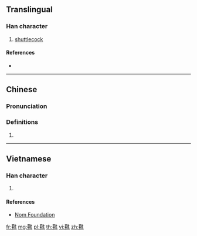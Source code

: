 ==Translingual==

===Han character===
{{Han char|rn=82|rad=毛|as=09|sn=13|four=25714|canj=HUNKQ|ids=⿺毛建}}

# [[shuttlecock]]

====References====
* {{Han ref|kx=0595.130|dkj=16909|dj=0986.390|hdz=32001.050|uh=6BFD|ud=27645|bh=B7B7|bd=47031}}

----

==Chinese==
{{zh-forms}}

===Pronunciation===
{{zh-pron
|m=jiàn
|c=gin3,jin2
|mc=
|oc=
|ma=
|cat=n
}}

===Definitions===
{{zh-hanzi}}

# {{rfdef|lang=zh}}

----

==Vietnamese==

===Han character===
{{vi-readings|rs=毛09| hanviet = kiện}}

# {{defn|lang=vi|sort=毛09}}

====References====
*[http://nomfoundation.org/common/nom_details.php?codepoint=6bfd Nom Foundation]

[[fr:毽]]
[[mg:毽]]
[[pl:毽]]
[[th:毽]]
[[vi:毽]]
[[zh:毽]]